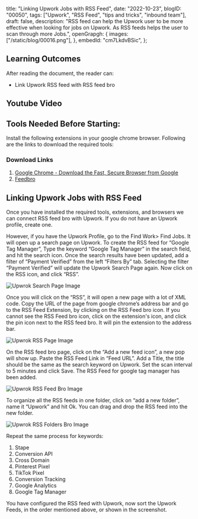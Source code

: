 title: "Linking Upwork Jobs with RSS Feed",
 date: "2022-10-23",
 blogID: "00050",
 tags: ["Upwork", "RSS Feed", "tips and tricks", "inbound team"],
 draft: false,
 description:
  "RSS feed can help the Upwork user to be more effective when looking for jobs on Upwork. As RSS feeds helps the user to scan through more Jobs.",
 openGrapgh: {
  images: ["/static/blog/00016.png"],
 },
 embedId: "cm7LkdvBSic",
};

## Learning Outcomes

After reading the document, the reader can:

- Link Upwork RSS feed with RSS feed bro

## Youtube Video

<YoutubeEmbed embedId='cm7LkdvBSic' />

## Tools Needed Before Starting:

Install the following extensions in your google chrome browser. Following are the links to download the required tools:

### Download Links

1. [Google Chrome - Download the Fast, Secure Browser from Google](https://www.google.com/chrome/)
2. [Feedbro](https://chrome.google.com/webstore/detail/feedbro/mefgmmbdailogpfhfblcnnjfmnpnmdfa?hl=en)

## Linking Upwork Jobs with RSS Feed

Once you have installed the required tools, extensions, and browsers we can connect RSS feed bro with Upwork. If you do not have an Upwork profile, create one.

However, if you have the Upwork Profile, go to the Find Work> Find Jobs. It will open up a search page on Upwork. To create the RSS feed for “Google Tag Manager”, Type the keyword “Google Tag Manager” in the search field, and hit the search icon. Once the search results have been updated, add a filter of “Payment Verified” from the left “Filters By” tab. Selecting the filter “Payment Verified” will update the Upwork Search Page again. Now click on the RSS icon, and click “RSS”.

![Upwrok Search Page Image](/static/blog/00050_1.png)

Once you will click on the “RSS”, it will open a new page with a lot of XML code. Copy the URL of the page from google chrome’s address bar and go to the RSS Feed Extension, by clicking on the RSS Feed bro icon. If you cannot see the RSS Feed bro icon, click on the extension's icon, and click the pin icon next to the RSS feed bro. It will pin the extension to the address bar.

![Upwrok RSS Page Image](/static/blog/00050_2.png)

On the RSS feed bro page, click on the “Add a new feed icon”, a new pop will show up. Paste the RSS Feed Link in “Feed URL”. Add a Title, the title should be the same as the search keyword on Upwork. Set the scan interval to 5 minutes and click Save. The RSS Feed for google tag manager has been added.

![Upwrok RSS Feed Bro Image](/static/blog/00050_3.png)

To organize all the RSS feeds in one folder, click on “add a new folder”, name it “Upwork” and hit Ok. You can drag and drop the RSS feed into the new folder.

![Upwrok RSS Folders Bro Image](/static/blog/00050_4.png)

Repeat the same process for keywords:

1. Stape
2. Conversion API
3. Cross Domain
4. Pinterest Pixel
5. TikTok Pixel
6. Conversion Tracking
7. Google Analytics
8. Google Tag Manager

You have configured the RSS feed with Upwork, now sort the Upwork Feeds, in the order mentioned above, or shown in the screenshot.
